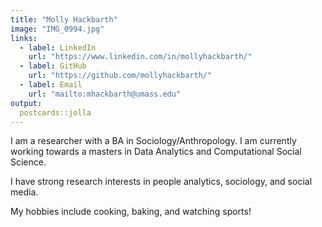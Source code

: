 ```yaml
---
title: "Molly Hackbarth"
image: "IMG_0994.jpg"
links:
  - label: LinkedIn
    url: "https://www.linkedin.com/in/mollyhackbarth/"
  - label: GitHub
    url: "https://github.com/mollyhackbarth/"
  - label: Email
    url: "mailto:mhackbarth@umass.edu"
output:
  postcards::jolla
---
```

I am a researcher with a BA in Sociology/Anthropology. I am currently working towards a masters in Data Analytics and Computational Social Science. <br>

I have strong research interests in people analytics, sociology, and social media. <br>

My hobbies include cooking, baking, and watching sports! 
